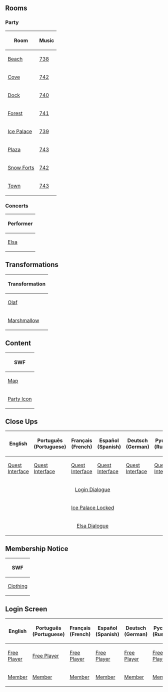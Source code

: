 

==Rooms==
===Party===
<center>
{|class="wikitable" border="1"
!Room!!Music
|-
|[[Media:RoomsBeach-FrozenParty.swf|Beach]]||[[Media:Music738.swf|738]]
|-
|[[Media:RoomsCove-FrozenParty.swf|Cove]]||[[Media:Music742.swf|742]]
|-
|[[Media:RoomsDock-FrozenParty.swf|Dock]]||[[Media:Music740.swf|740]]
|-
|[[Media:RoomsForest-FrozenParty.swf|Forest]]||[[Media:Music741.swf|741]]
|-
|[[Media:RoomsParty1-FrozenParty.swf|Ice Palace]]||[[Media:Music739.swf|739]]
|-
|[[Media:RoomsPlaza-FrozenParty.swf|Plaza]]||[[Media:Music743.swf|743]]
|-
|[[Media:RoomsForts-FrozenParty.swf|Snow Forts]]||[[Media:Music742.swf|742]]
|-
|[[Media:RoomsTown-FrozenParty.swf|Town]]||[[Media:Music743.swf|743]]
|}
</center>

===Concerts===
<center>
{|class="wikitable" border="1"
!Performer
|-
|[[Media:RoomsConcertsElsaconcert.swf|Elsa]]
|}
</center>

==Transformations==
<center>
{|class="wikitable" border="1"
!Transformation
|-
|[[Media:AvatarSpritesOlaf.swf|Olaf]]
|-
|[[Media:AvatarSpritesMarshmallow.swf|Marshmallow]]
|}
</center>

==Content==
<center>
{|class="wikitable" border="1"
!SWF
|-
|[[Media:ContentMap-FrozenParty.swf|Map]]
|-
|[[Media:ContentParty icon-FrozenParty.swf|Party Icon]]
|}
</center>

==Close Ups==
<center>
{|class="wikitable" border="1"
!English!!Português (Portuguese)!!Français (French)!!Español (Spanish)!!Deutsch (German)!!Русский (Russian)
|-
|[[Media:ENClose upsQuest interface-FrozenParty.swf|Quest Interface]]||[[Media:PTClose upsQuest interface-FrozenParty.swf|Quest Interface]]||[[Media:FRClose upsQuest interface-FrozenParty.swf|Quest Interface]]||[[Media:ESClose upsQuest interface-FrozenParty.swf|Quest Interface]]||[[Media:DEClose upsQuest interface-FrozenParty.swf|Quest Interface]]||[[Media:RUClose upsQuest interface-FrozenParty.swf|Quest Interface]]
|-
|colspan="6" rowspan="1" align="center" |[[Media:Close upsCharacter dialogue login-FrozenParty.swf|Login Dialogue]]
|-
|colspan="6" rowspan="1" align="center" |[[Media:Close upsIce palace locked-FrozenParty.swf|Ice Palace Locked]]
|-
|colspan="6" rowspan="1" align="center" |[[Media:Close upsCharacter dialogue Elsa-FrozenParty.swf|Elsa Dialogue]]
|}
</center>

==Membership Notice==
<center>
{|class="wikitable" border="1"
!SWF
|-
|[[Media:MembershipParty1-FrozenParty.swf|Clothing]]
|}
</center>

==Login Screen==
<center>
{|class="wikitable" border="1"
!English
!Português (Portuguese)
!Français (French)
!Español (Spanish)
!Deutsch (German)
!Русский (Russian)
|-
|[[Media:LoginScreen-ENFrozen-free-player-pp.swf|Free Player]]||[[Media:LoginScreen-PTFrozen-free-player-pp.swf|Free Player]]||[[Media:LoginScreen-FRFrozen-free-player-pp.swf|Free Player]]||[[Media:LoginScreen-ESFrozen-free-player-pp.swf|Free Player]]||[[Media:LoginScreen-DEFrozen-free-player-pp.swf|Free Player]]||[[Media:LoginScreen-RUFrozen-free-player-pp.swf|Free Player]]
|-
|[[Media:LoginScreen-ENFrozen-member-pp.swf|Member]]||[[Media:LoginScreen-PTFrozen-member-pp.swf|Member]]||[[Media:LoginScreen-FRFrozen-member-pp.swf|Member]]||[[Media:LoginScreen-ESFrozen-member-pp.swf|Member]]||[[Media:LoginScreen-DEFrozen-member-pp.swf|Member]]||[[Media:LoginScreen-RUFrozen-member-pp.swf|Member]]
|}
</center>
{{Parties}}

